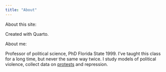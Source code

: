 ```yaml
---
title: "About"
---
```


About this site:

Created with Quarto. 

About me:

Professor of political science, PhD Florida State 1999. I've taught this class for a long time, but never the same way twice. I study models of political violence, collect data on [protests](https://massmobilization.github.io) and repression. 

<!-- My real effort in the last 15 years or so has been to retool it into a data-science-heavy class to leave students with modern coding, data wrangling, and modeling tools. -->